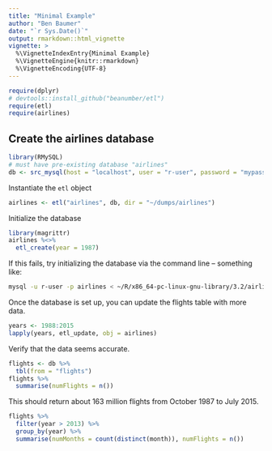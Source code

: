 ```yaml
---
title: "Minimal Example"
author: "Ben Baumer"
date: "`r Sys.Date()`"
output: rmarkdown::html_vignette
vignette: >
  %\VignetteIndexEntry{Minimal Example}
  %\VignetteEngine{knitr::rmarkdown}
  %\VignetteEncoding{UTF-8}
---
```



```r
require(dplyr)
# devtools::install_github("beanumber/etl")
require(etl)
require(airlines)
```

## Create the airlines database

```r
library(RMySQL)
# must have pre-existing database "airlines"
db <- src_mysql(host = "localhost", user = "r-user", password = "mypass", dbname = "airlines")
```

Instantiate the `etl` object

```r
airlines <- etl("airlines", db, dir = "~/dumps/airlines")
```

Initialize the database

```r
library(magrittr)
airlines %<>%
  etl_create(year = 1987)
```

If this fails, try initializing the database via the command line -- something like:

```bash
mysql -u r-user -p airlines < ~/R/x86_64-pc-linux-gnu-library/3.2/airlines/sql/init.mysql
```

Once the database is set up, you can update the flights table with more data.  

```r
years <- 1988:2015
lapply(years, etl_update, obj = airlines)
```

Verify that the data seems accurate.

```r
flights <- db %>%
  tbl(from = "flights")
flights %>%
  summarise(numFlights = n())
```

This should return about 163 million flights from October 1987 to July 2015. 

```r
flights %>%
  filter(year > 2013) %>%
  group_by(year) %>%
  summarise(numMonths = count(distinct(month)), numFlights = n())
```